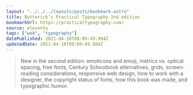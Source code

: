 ```yaml
---
layout: "../../../layouts/posts/bookmark.astro"
title: Butterick’s Practical Typography 2nd edition
bookmarkUrl: https://practicaltypography.com/
source: eleventy
tags: ["web", "typography"]
datePublished: 2021-04-10T08:09:49.994Z
updatedDate: 2021-04-10T08:09:49.994Z
---
```


> New in the second edition: emoticons and emoji, metrics vs. optical spacing, free fonts, Century Schoolbook alternatives, grids, screen-reading considerations, responsive web design, how to work with a designer, the copyright status of fonts, how this book was made, and typographic humor.
